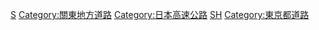 {{Catnav|頁面分類|地理|各國地理|日本地理|日本道路}}
{{Catnav|頁面分類|人类社会|城市|街道|日本道路}}
{{Catnav|頁面分類|...|日本|日本交通|日本道路|日本高速道路}}

{{catmore}}

[[Category:都市高速道路|S]]
[[Category:關東地方道路|Category:關東地方道路]]
[[Category:日本高速公路|Category:日本高速公路]]
[[Category:日本交通運輸公司|SH]]
[[Category:東京都道路|Category:東京都道路]]